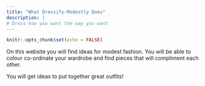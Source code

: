 ```yaml
---
title: "What Dressify-Modestly Does"
description: |
# Dress how you want the way you want 
---
```


```r
knitr::opts_chunk$set(echo = FALSE)
```
On this website you will find ideas for modest fashion. You will be able to colour co-ordinate your wardrobe and find pieces that will compliment each other. 

You will get ideas to put together great outfits!
